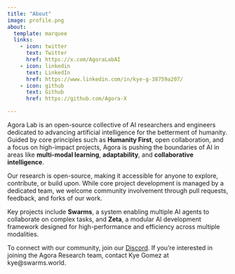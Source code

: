 ```yaml
---
title: "About"
image: profile.png
about:
  template: marquee
  links:
    - icon: twitter
      text: Twitter
      href: https://x.com/AgoraLabAI
    - icon: linkedin
      text: LinkedIn
      href: https://www.linkedin.com/in/kye-g-38759a207/
    - icon: github
      text: Github
      href: https://github.com/Agora-X

---
```


Agora Lab is an open-source collective of AI researchers and engineers dedicated to advancing artificial intelligence for the betterment of humanity. Guided by core principles such as **Humanity First**, open collaboration, and a focus on high-impact projects, Agora is pushing the boundaries of AI in areas like **multi-modal learning**, **adaptability**, and **collaborative intelligence**.

Our research is open-source, making it accessible for anyone to explore, contribute, or build upon. While core project development is managed by a dedicated team, we welcome community involvement through pull requests, feedback, and forks of our work.

Key projects include **Swarms**, a system enabling multiple AI agents to collaborate on complex tasks, and **Zeta**, a modular AI development framework designed for high-performance and efficiency across multiple modalities.

To connect with our community, join our [Discord](https://discord.com/invite/t5QxhyvUG9). If you're interested in joining the Agora Research team, contact Kye Gomez at kye@swarms.world.
